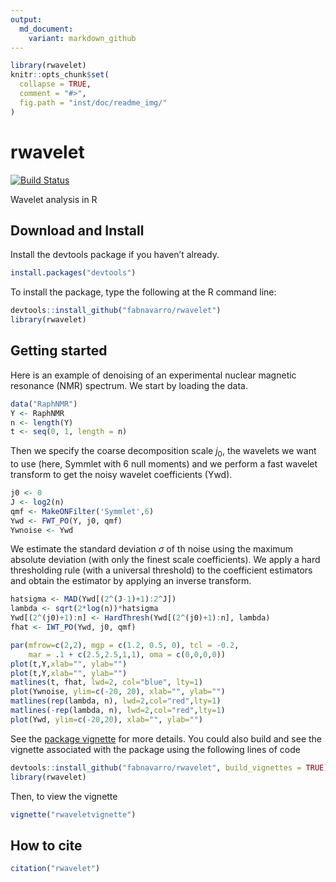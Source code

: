 ```yaml
---
output:
  md_document:
    variant: markdown_github
---
```

```r
library(rwavelet)
knitr::opts_chunk$set(
  collapse = TRUE,
  comment = "#>",
  fig.path = "inst/doc/readme_img/"
)
```
# rwavelet

[![Build Status](https://travis-ci.org/fabnavarro/rwavelet.svg)](https://travis-ci.org/fabnavarro/rwavelet)


Wavelet analysis in R

## Download and Install

Install the devtools package if you haven't already.
```r
install.packages("devtools")
```

To install the package, type the following at the R command line:
```r
devtools::install_github("fabnavarro/rwavelet")
library(rwavelet)
```

## Getting started

Here is an example of denoising of an experimental nuclear magnetic resonance (NMR) spectrum. We start by loading the data.
```r
data("RaphNMR")
Y <- RaphNMR
n <- length(Y)
t <- seq(0, 1, length = n)
```

Then we specify the coarse decomposition scale $j_0$, the wavelets we want to use (here, Symmlet with 6 null moments) and we perform a fast wavelet transform to get the noisy wavelet coefficients (Ywd).
```r
j0 <- 0
J <- log2(n)
qmf <- MakeONFilter('Symmlet',6)
Ywd <- FWT_PO(Y, j0, qmf)
Ywnoise <- Ywd
```

We estimate the standard deviation $\sigma$ of th noise using the maximum absolute deviation (with only the finest scale coefficients). We apply a hard thresholding rule (with a universal threshold) to the coefficient estimators and obtain the estimator by applying an inverse transform.
```r
hatsigma <- MAD(Ywd[(2^(J-1)+1):2^J])
lambda <- sqrt(2*log(n))*hatsigma
Ywd[(2^(j0)+1):n] <- HardThresh(Ywd[(2^(j0)+1):n], lambda)
fhat <- IWT_PO(Ywd, j0, qmf)
```


```r
par(mfrow=c(2,2), mgp = c(1.2, 0.5, 0), tcl = -0.2,
    mar = .1 + c(2.5,2.5,1,1), oma = c(0,0,0,0))
plot(t,Y,xlab="", ylab="")
plot(t,Y,xlab="", ylab="")
matlines(t, fhat, lwd=2, col="blue", lty=1)
plot(Ywnoise, ylim=c(-20, 20), xlab="", ylab="")
matlines(rep(lambda, n), lwd=2,col="red",lty=1)
matlines(-rep(lambda, n), lwd=2,col="red",lty=1)
plot(Ywd, ylim=c(-20,20), xlab="", ylab="")
```

See the [package vignette](http://fnavarro.perso.math.cnrs.fr/rpackage/rwaveletvignette.html) for more details.
You could also build and see the vignette associated with the package using the following lines of code
```r
devtools::install_github("fabnavarro/rwavelet", build_vignettes = TRUE)
library(rwavelet)
```

Then, to view the vignette
```r
vignette("rwaveletvignette")
```

## How to cite
```r
citation("rwavelet")
```
